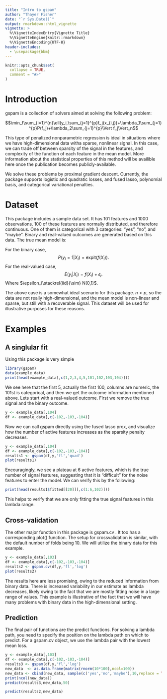 ```yaml
---
title: "Intro to gspam"
author: "Thayer Fisher"
date: "`r Sys.Date()`"
output: rmarkdown::html_vignette
vignette: >
  %\VignetteIndexEntry{Vignette Title}
  %\VignetteEngine{knitr::rmarkdown}
  %\VignetteEncoding{UTF-8}
header-includes:
  - \usepackage{bbm}
---
```


```r
knitr::opts_chunk$set(
  collapse = TRUE,
  comment = "#>"
)
```

# Introduction

gspam is a collection of solvers aimed at solving the following problem:

$$\min_f\sum_{i=1}^{n}\ell(y_i,\sum_{j=1}^{p}f_j(x_{i,j})+\lambda_1\sum_{j=1}^{p}P(f_j)+\lambda_2\sum_{j=1}^{p}\Vert f_j\Vert_n$$

This type of penalized nonparametric regression is ideal in situations where we have high-dimensional data witha  sparse, nonlinear signal. In this case, we can trade off between sparsity of the signal in the features, and complexity of the function of each feature in the mean model. More information about the statistical properties of this method will be availible here once the publication becomes publicly-available.

We solve these problems by proximal gradient descent. Currently, the package supports logistic and quadratic losses, and fused lasso, polynomial basis, and categorical variational penalties.

# Dataset

This package includes a sample data set. It has 101 features and 1000 observations. 100 of these features are normally distributed, and therefore continuous. One of them is categorical with 3 categories: "yes", "no", and "maybe". Binary and real-valued outcomes are generated based on this data. The true mean model is:

\begin{aligned}
f(X_i)&= \mathbb{1}(x_c = \text{no})-\mathbb{1}(x_{c}=\text{yes})+\sum_{j=1}^{5}\left(\mathbb{1}(x_{ij}>0)-\mathbb{1}(x_{ij}<0)\right).
\end{aligned}
For the binary case,
$$P(y_i=1| X_i) = \text{expit}(f(X_i)).$$
For the real-valued case,
$$E(y_i| X_i) = f(X_i)+\epsilon_i.$$
Where $\epsilon_i\stackrel{iid}{\sim} N(0,1)$.

The above case is a somewhat ideal scenario for this package. $n>p$, so the data are not really high-dimensional, and the mean model is non-linear and sparse, but still with a recoverable signal. This dataset will be used for illustrative purposes for these reasons.



# Examples

## A singlular fit

Using this package is very simple
```r
library(gspam)
data(example_data)
print(head(example_data[,c(1,2,3,4,5,101,102,103,104)]))
```


We see here that the first 5, actually the first 100, columns are numeric, the 101st is categorical, and then we get the outcome information mentioned above. Lets start with a real-valued outcome. First we remove the true signal and the binary outcome. 

```r
y <- example_data[,104]
df <- example_data[,c(-102,-103,-104)]
```

Now we can call gspam directly using the fused lasso prox, and visualize how the number of active features increases as the sparsity penalty decreases. 

```r
y <- example_data[,104]
df <- example_data[,c(-102,-103,-104)]
results1 <- gspam(df,y,'fl','quad')
plot(results1)
```


Encouragingly, we see a plateau at 6 active features, which is the true number of signal features, suggesting that it is "difficult" for the noise features to enter the model. We can verify this by the following:

```r
print(head(results1$fitted[[20]][,c(1:6,102)]))
```


This helps to verify that we are only fitting the true signal features in this lambda range.

## Cross-validation

The other major function in this package is gspam.cv . It too has a corresponding plot() function. The setup for crossvalidation is similar, with the default number of folds being 10. We will utilize the binary data for this example.

```r
y <- example_data[,103]
df <- example_data[,c(-102,-103,-104)]
results2 <- gspam.cv(df,y,'fl','log')
plot(results2)
```


The results here are less promising, owing to the reduced information from binary data. There is increased variability in our estimate as lambda decreases, likely owing to the fact that we are mostly fitting noise in a large range of values. This example is illustrative of the fact that we will have many problems with binary data in the high-dimensional setting.

## Prediction

The final pair of functions are the predict functions. For solving a lambda path, you need to specify the position on the lambda path on which to predict. For a gspam.cv object, we use the lambda pair with the lowest mean loss.

```r
y <- example_data[,103]
df <- example_data[,c(-102,-103,-104)]
results3 <- gspam(df,y,'fl','log')
new_data  <- as.data.frame(matrix(rnorm(10*100),ncol=100))
new_data <- cbind(new_data, sample(c('yes','no','maybe'),10,replace = TRUE))
print(ncol(new_data))
predict(results3,new_data,50)
```

```r
predict(results2,new_data)
```

